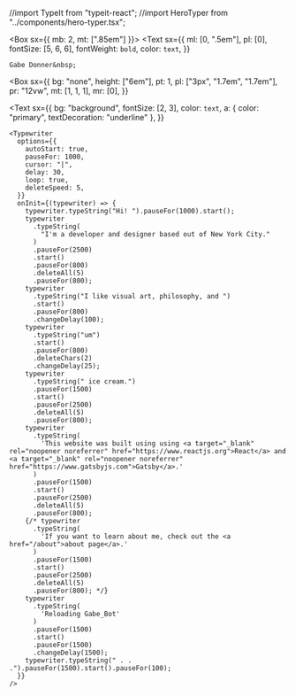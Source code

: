 //import TypeIt from "typeit-react";
//import HeroTyper from "../components/hero-typer.tsx";

<!--https://npm.io/package/typewriter-effect -->

<!--https://www.typeitjs.com/-->
<!--this is the other import that might be better. it allows playing and pausing-->

<Box sx={{ mb: 2, mt: [".85em"] }}>
  <Text
    sx={{
      ml: [0, ".5em"],
      pl: [0],
      fontSize: [5, 6, 6],
      fontWeight: `bold`,
      color: `text`,
    }}
  >
    Gabe Donner&nbsp;
  </Text>
</Box>

<!-- <HeroTyper /> -->

<!--<Box sx={{span:{bg:'background', fontSize: 3}}}>
  <TypeIt
    options={{
      strings: ["This will be typed out yada yada"],
      speed: 45,
      loop: true,
      lifeLife: false,
      }}
  />
</Box>-->

<Box
  sx={{
    bg: "none",
    height: ["6em"],
    pt: 1,
    pl: ["3px", "1.7em", "1.7em"],
    pr: "12vw",
    mt: [1, 1, 1],
    mr: [0],
  }}
>
  <Text
    sx={{
      bg: "background",
      fontSize: [2, 3],
      color: `text`,
      a: { color: "primary", textDecoration: "underline" },
    }}
  >
    <Typewriter
      options={{
        autoStart: true,
        pauseFor: 1000,
        cursor: "|",
        delay: 30,
        loop: true,
        deleteSpeed: 5,
      }}
      onInit={(typewriter) => {
        typewriter.typeString("Hi! ").pauseFor(1000).start();
        typewriter
          .typeString(
            "I'm a developer and designer based out of New York City."
          )
          .pauseFor(2500)
          .start()
          .pauseFor(800)
          .deleteAll(5)
          .pauseFor(800);
        typewriter
          .typeString("I like visual art, philosophy, and ")
          .start()
          .pauseFor(800)
          .changeDelay(100);
        typewriter
          .typeString("um")
          .start()
          .pauseFor(800)
          .deleteChars(2)
          .changeDelay(25);
        typewriter
          .typeString(" ice cream.")
          .pauseFor(1500)
          .start()
          .pauseFor(2500)
          .deleteAll(5)
          .pauseFor(800);
        typewriter
          .typeString(
            'This website was built using using <a target="_blank" rel="noopener noreferrer" href="https://www.reactjs.org">React</a> and <a target="_blank" rel="noopener noreferrer" href="https://www.gatsbyjs.com">Gatsby</a>.'
          )
          .pauseFor(1500)
          .start()
          .pauseFor(2500)
          .deleteAll(5)
          .pauseFor(800);
        {/* typewriter
          .typeString(
            'If you want to learn about me, check out the <a href="/about">about page</a>.'
          )
          .pauseFor(1500)
          .start()
          .pauseFor(2500)
          .deleteAll(5)
          .pauseFor(800); */}
        typewriter
          .typeString(
            'Reloading Gabe_Bot'
          )
          .pauseFor(1500)
          .start()
          .pauseFor(1500)
          .changeDelay(1500);
        typewriter.typeString(" . . .").pauseFor(1500).start().pauseFor(100);
      }}
    />
  </Text>
</Box>
